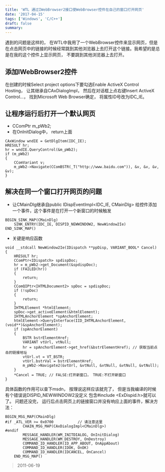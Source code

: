 ```yaml
---
title: 'WTL 通过IWebBrowser2接口使WebBrowser控件在自己的窗口打开网页'
date: '2017-04-15'
tags: ['Windows', 'C/C++']
draft: false
summary: 
---
```


遇到的问题是这样的， 在WTL中我用了一个WebBrowser控件来显示网页，但是在点击网页中的链接的时候经常跳到其他浏览器上去打开这个链接。我希望的是总是在我的这个控件上显示网页， 不要跳到其他浏览器上去打开。

## 添加IWebBrowser2控件
在创建的时候Select project options下要勾选Enable ActiveX Control Hosting， 让其继承自CAxDialogImpl， 然后在对话框上点右键Insert ActiveX Control...， 找到Microsoft Web Browser确定， 将属性ID号改为IDC_IE。

## 让程序运行后打开一个默认网页
* CComPtr<IWebBrowser2> m_pWb2;
* 在OnInitDialog中， return上面
```
CAxWindow wndIE = GetDlgItem(IDC_IE);
HRESULT hr;
hr = wndIE.QueryControl(&m_pWb2);
if (m_pWb2)
{
    CComVariant v;
    m_pWb2->Navigate(CComBSTR(_T("http://www.baidu.com")), &v, &v, &v, &v);
}
```

## 解决在同一个窗口打开网页的问题
* 让CMainDlg继承自public IDispEventImpl<IDC_IE, CMainDlg>
给控件添加一个事件，这个事件是在打开一个新窗口的时候触发
```
BEGIN_SINK_MAP(CMainDlg)
    SINK_ENTRY(IDC_IE, DISPID_NEWWINDOW2, NewWindow2Ie)
END_SINK_MAP()
```
* 关键是响应函数
```
void __stdcall NewWindow2Ie(IDispatch **ppDisp, VARIANT_BOOL* Cancel)
{
    HRESULT hr;
    CComPtr<IDispatch> spdispDoc;
    hr = m_pWb2->get_Document(&spdispDoc);
    if (FAILED(hr))
    {
        return;
    }
    CComQIPtr<IHTMLDocument2> spDoc = spdispDoc;
    if (!spDoc)
    {
        return;
    }
    IHTMLElement *htmlElement;
    spDoc->get_activeElement(&htmlElement);
    IHTMLAnchorElement *spAnchorElement;
    htmlElement->QueryInterface(IID_IHTMLAnchorElement, (void**)&spAnchorElement);
    if (spAnchorElement)
    {
        BSTR bstrElementHref;
        VARIANT vtUrl, vtNull;
        hr = spAnchorElement->get_href(&bstrElementHref); // 获取当前点击的链接地址
        vtUrl.vt = VT_BSTR;
        vtUrl.bstrVal = bstrElementHref;
        m_pWb2->Navigate2(&vtUrl, &vtNull, &vtNull, &vtNull, &vtNull);
    }
    *Cancel = TRUE; // FALSE:打开新窗口， TRUE:不打开新窗口
}
```

具体函数的作用可以查下msdn， 按理说这样应该就完了， 但是当我编译的时候有个错误说DISPID_NEWWINDOW2没定义
包含#include <ExDispid.h>就可以了。
问题还没完， 运行后点击网页上的链接窗口并没有响应上面的事件，解决方法：
```
BEGIN_MSG_MAP(CMainDlg)
#if _ATL_VER >= 0x0700           // 请注意这里
		CHAIN_MSG_MAP(CAxDialogImpl<CMainDlg>)
#endif
		MESSAGE_HANDLER(WM_INITDIALOG, OnInitDialog)
		MESSAGE_HANDLER(WM_DESTROY, OnDestroy)
		COMMAND_ID_HANDLER(ID_APP_ABOUT, OnAppAbout)
		COMMAND_ID_HANDLER(IDOK, OnOK)
		COMMAND_ID_HANDLER(IDCANCEL, OnCancel)
	END_MSG_MAP()
```

> 2011-06-19